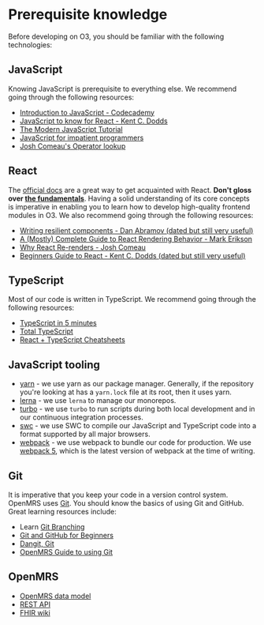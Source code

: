 # Prerequisite knowledge

Before developing on O3, you should be familiar with the following technologies:

## JavaScript

Knowing JavaScript is prerequisite to everything else. We recommend going through the following resources:

- [Introduction to JavaScript - Codecademy](https://www.codecademy.com/learn/introduction-to-javascript)
- [JavaScript to know for React - Kent C. Dodds](https://kentcdodds.com/blog/javascript-to-know-for-react)
- [The Modern JavaScript Tutorial](https://javascript.info/)
- [JavaScript for impatient programmers](https://exploringjs.com/impatient-js/toc.html)
- [Josh Comeau's Operator lookup](https://www.joshwcomeau.com/operator-lookup/)

## React

The [official docs](https://react.dev/) are a great way to get acquainted with React. **Don't gloss over [the fundamentals](https://react.dev/learn/thinking-in-react)**. Having a solid understanding of its core concepts is imperative in enabling you to learn how to develop high-quality frontend modules in O3. We also recommend going through the following resources:

- [Writing resilient components - Dan Abramov (dated but still very useful)](https://overreacted.io/writing-resilient-components/)
- [A (Mostly) Complete Guide to React Rendering Behavior - Mark Erikson](https://blog.isquaredsoftware.com/2020/05/blogged-answers-a-mostly-complete-guide-to-react-rendering-behavior/)
- [Why React Re-renders - Josh Comeau](https://www.joshwcomeau.com/react/why-react-re-renders/)
- [Beginners Guide to React - Kent C. Dodds (dated but still very useful)](https://egghead.io/courses/the-beginner-s-guide-to-react)

## TypeScript

Most of our code is written in TypeScript. We recommend going through the following resources:

- [TypeScript in 5 minutes](https://www.typescriptlang.org/docs/handbook/typescript-in-5-minutes.html)
- [Total TypeScript](https://www.totaltypescript.com/tutorials)
- [React + TypeScript Cheatsheets](https://github.com/typescript-cheatsheets/react)

## JavaScript tooling

- [yarn](https://yarnpkg.com/) - we use yarn as our package manager. Generally, if the repository you're looking at has a `yarn.lock` file at its root, then it uses yarn.
- [lerna](https://lerna.js.org/) - we use `lerna` to manage our monorepos.
- [turbo](https://turbo.build/repo) - we use `turbo` to run scripts during both local development and in our continuous integration processes.
- [swc](https://swc.rs/) - we use SWC to compile our JavaScript and TypeScript code into a format supported by all major browsers.
- [webpack](https://webpack.js.org) - we use webpack to bundle our code for production. We use [webpack 5](https://webpack.js.org/blog/2020-10-10-webpack-5-release/), which is the latest version of webpack at the time of writing.

## Git

It is imperative that you keep your code in a version control system. OpenMRS uses [Git](https://git-scm.com/). You should know the basics of using Git and GitHub. Great learning resources include:

- Learn [Git Branching](https://learngitbranching.js.org/)
- [Git and GitHub for Beginners](https://www.youtube.com/watch?v=RGOj5yH7evk)
- [Dangit, Git](https://dangitgit.com/en)
- [OpenMRS Guide to using Git](https://wiki.openmrs.org/display/docs/Using+Git)

## OpenMRS

- [OpenMRS data model](http://devmanual.openmrs.org/en/Technology/dataModel.html)
- [REST API](https://rest.openmrs.org/)
- [FHIR wiki](https://wiki.openmrs.org/display/projects/FHIR+101%3A+OpenMRS+Strategy%2C+Tools%2C+FHIR+API%2C+and+Help)
